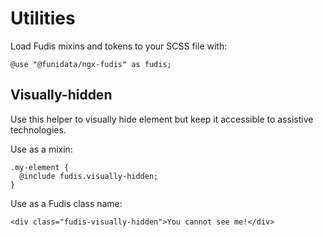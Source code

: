 
<Meta title="Foundations/Utilities" />

# Utilities

Load Fudis mixins and tokens to your SCSS file with:

```
@use "@funidata/ngx-fudis" as fudis;
```

## Visually-hidden

Use this helper to visually hide element but keep it accessible to assistive technologies.

Use as a mixin:

```
.my-element {
  @include fudis.visually-hidden;
}
```

Use as a Fudis class name:

```
<div class="fudis-visually-hidden">You cannot see me!</div>
```
